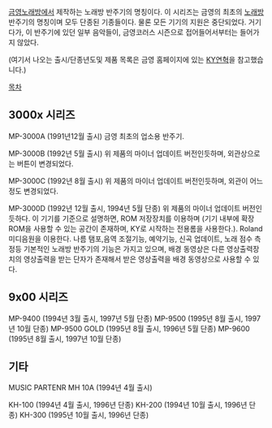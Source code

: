 [[금영노래방]]에서 제작하는 노래방 반주기의 명칭이다. 이 시리즈는 금영의 최초의 [[노래방]] 반주기의 명칭이며 모두 단종된 기종들이다. 물론 모든 기기의 지원은 중단되었다. 거기다가, 이 반주기에 있던 일부 음악들이, 금영코러스 시즌으로 접어들어서부터는 들어가지 않았다.

(여기서 나오는 출시/단종년도및 제품 목록은 금영 홈페이지에 있는 [http://www.kumyoung.net/company/pop_kyhistory.asp KY연혁]을 참고했습니다.)

[[목차]]

== 3000x 시리즈 ==
MP-3000A (1991년12월 출시)
금영 최초의 업소용 반주기.

MP-3000B (1992년 5월 출시)
위 제품의 마이너 업데이트 버전인듯하며, 외관상으로는 버튼이 변경되었다.

MP-3000C (1992년 8월 출시)
위 제품의 마이너 업데이트 버전인듯하며, 외관이 어느정도 변경되었다.

MP-3000D (1992년 12월 출시, 1994년 5월 단종)
위 제품의 마이너 업데이트 버전인듯하다. 
이 기기를 기준으로 설명하면, ROM 저장장치를 이용하며 (기기 내부에 확장 ROM을 사용할 수 있는 공간이 존재하며, KY로 시작하는 전용롬을 사용한다.). Roland미디음원을 이용한다.  나름 탬포,음역 조절기능, 예약기능, 신곡 업데이트, 노래 점수 측정등 기본적인 노래방 반주기의 기능은 가지고 있으며, 배경 동영상은 다른 영상출력장치의 영상출력을 받는 단자가 존재해서 받은 영상출력을 배경 동영상으로 사용할 수 있다.

== 9x00 시리즈 ==
MP-9400 (1994년 3월 출시, 1997년 5월 단종)
MP-9500 (1995년 8월 출시, 1997년 10월 단종)
MP-9500 GOLD (1995년 8월 출시, 1996년 5월 단종)
MP-9600 (1995년 8월 출시, 1997년 10월 단종)

== 기타 ==
MUSIC PARTENR MH 10A (1994년 4월 출시)

KH-100 (1994년 4월 출시, 1996년 단종)
KH-200 (1994년 10월 출시, 1996년 단종)
KH-300 (1995년 10월 출시, 1996년 단종)
